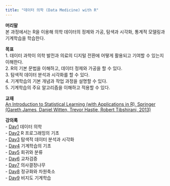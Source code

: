 ```yaml
---
title: "데이터 의학 (Data Medicine) with R"
---
```


**머리말**  
본 과정에서는 R을 이용해 의학 데이터의 정제와 가공, 탐색과 시각화, 통계적 모델링과 기계학습을 학습한다.   

**목표**  
1. 데이터 과학이 의학 발전과 의료의 디지털 전환에 어떻게 활용되고 기여할 수 있는지 이해한다.  
2. R의 기본 문법을 이해하고, 데이터 정제와 가공을 할 수 있다.  
3. 탐색적 데이터 분석과 시각화를 할 수 있다.   
4. 기계학습의 기본 개념과 작업 과정을 설명할 수 있다.   
5. 기계학습의 주요 알고리즘을 이해하고 적용할 수 있다.  

**교재**  
[An Introduction to Statistical Learning (with Applications in R), Springer 
(Gareth James, Daniel Witten, Trevor Hastie, Robert Tibshirani, 2013)](https://www-bcf.usc.edu/~gareth/ISL/)

**강의록**    
- [Day1](day1.html) 데이터 의학  
- [Day2](day2.html) R 프로그래밍의 기초   
- [Day3](day3.html) 탐색적 데이터 분석과 시각화  
- [Day4](day4.html) 기계학습의 기초      
- [Day5](day5.html) 회귀와 분류  
- [Day6](day6.html) 교차검증  
- [Day7](day7.html) 의사결정나무  
- [Day8](day8.html) 정규화와 차원축소  
- [Day9](day9.html) 비지도 기계학습   
